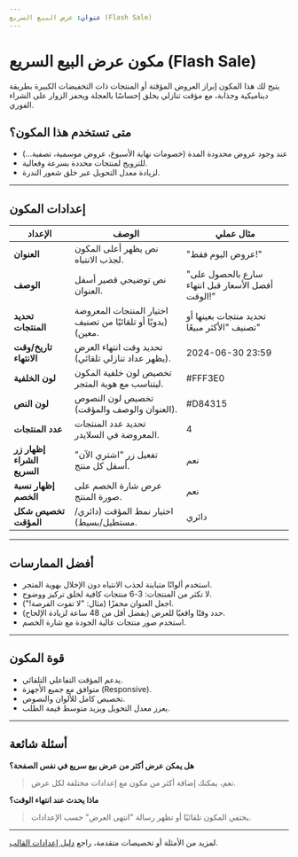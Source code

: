```yaml
---
عنوان: عرض البيع السريع (Flash Sale)
---
```


# مكون عرض البيع السريع (Flash Sale)

يتيح لك هذا المكون إبراز العروض المؤقتة أو المنتجات ذات التخفيضات الكبيرة بطريقة ديناميكية وجذابة، مع مؤقت تنازلي يخلق إحساسًا بالعجلة ويحفز الزوار على الشراء الفوري.

## متى تستخدم هذا المكون؟
- عند وجود عروض محدودة المدة (خصومات نهاية الأسبوع، عروض موسمية، تصفية...)
- للترويج لمنتجات محددة بسرعة وفعالية.
- لزيادة معدل التحويل عبر خلق شعور الندرة.

---

## إعدادات المكون

| الإعداد                | الوصف                                                                 | مثال عملي |
|------------------------|-----------------------------------------------------------------------|-----------|
| **العنوان**            | نص يظهر أعلى المكون لجذب الانتباه.                                    | "عروض اليوم فقط!" |
| **الوصف**              | نص توضيحي قصير أسفل العنوان.                                         | "سارع بالحصول على أفضل الأسعار قبل انتهاء الوقت!" |
| **تحديد المنتجات**     | اختيار المنتجات المعروضة (يدويًا أو تلقائيًا من تصنيف معين).           | تحديد منتجات بعينها أو تصنيف "الأكثر مبيعًا" |
| **تاريخ/وقت الانتهاء** | تحديد وقت انتهاء العرض (يظهر عداد تنازلي تلقائي).                      | 2024-06-30 23:59 |
| **لون الخلفية**        | تخصيص لون خلفية المكون ليتناسب مع هوية المتجر.                        | #FFF3E0 |
| **لون النص**           | تخصيص لون النصوص (العنوان والوصف والمؤقت).                            | #D84315 |
| **عدد المنتجات**       | تحديد عدد المنتجات المعروضة في السلايدر.                               | 4 |
| **إظهار زر الشراء السريع** | تفعيل زر "اشتري الآن" أسفل كل منتج.                                 | نعم |
| **إظهار نسبة الخصم**   | عرض شارة الخصم على صورة المنتج.                                       | نعم |
| **تخصيص شكل المؤقت**   | اختيار نمط المؤقت (دائري/مستطيل/بسيط).                               | دائري |


---


## أفضل الممارسات
- استخدم ألوانًا متباينة لجذب الانتباه دون الإخلال بهوية المتجر.
- لا تكثر من المنتجات: 3-6 منتجات كافية لخلق تركيز ووضوح.
- اجعل العنوان محفزًا (مثال: "لا تفوت الفرصة!").
- حدد وقتًا واقعيًا للعرض (يفضل أقل من 48 ساعة لزيادة الإلحاح).
- استخدم صور منتجات عالية الجودة مع شارة الخصم.

---

## قوة المكون
- يدعم المؤقت التفاعلي التلقائي.
- متوافق مع جميع الأجهزة (Responsive).
- تخصيص كامل للألوان والنصوص.
- يعزز معدل التحويل ويزيد متوسط قيمة الطلب.

---

## أسئلة شائعة

**هل يمكن عرض أكثر من عرض بيع سريع في نفس الصفحة؟**
> نعم، يمكنك إضافة أكثر من مكون مع إعدادات مختلفة لكل عرض.

**ماذا يحدث عند انتهاء الوقت؟**
> يختفي المكون تلقائيًا أو تظهر رسالة "انتهى العرض" حسب الإعدادات.

---

لمزيد من الأمثلة أو تخصيصات متقدمة، راجع [دليل إعدادات القالب](/docs/luxe-salla/theme-options/general.ar-SD).
